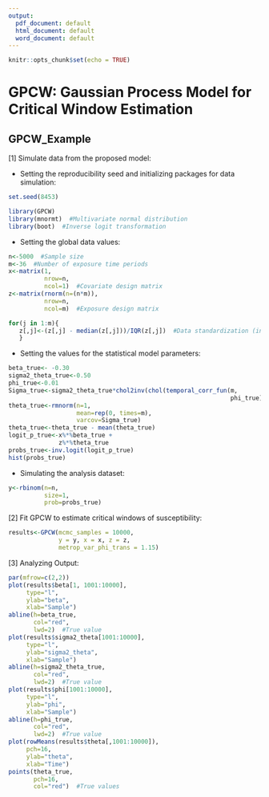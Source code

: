 ```yaml
---
output:
  pdf_document: default
  html_document: default
  word_document: default
---
```

```r
knitr::opts_chunk$set(echo = TRUE)
```
# GPCW: Gaussian Process Model for Critical Window Estimation

## GPCW_Example

[1] Simulate data from the proposed model:

* Setting the reproducibility seed and initializing packages for data simulation: 
```r
set.seed(8453)

library(GPCW)  
library(mnormt)  #Multivariate normal distribution
library(boot)  #Inverse logit transformation
```

* Setting the global data values:
```r
n<-5000  #Sample size
m<-36  #Number of exposure time periods
x<-matrix(1, 
          nrow=n, 
          ncol=1)  #Covariate design matrix
z<-matrix(rnorm(n=(n*m)), 
          nrow=n, 
          ncol=m)  #Exposure design matrix

for(j in 1:m){
   z[,j]<-(z[,j] - median(z[,j]))/IQR(z[,j])  #Data standardization (interquartile range)
   }
```

* Setting the values for the statistical model parameters:
```r
beta_true<- -0.30
sigma2_theta_true<-0.50
phi_true<-0.01
Sigma_true<-sigma2_theta_true*chol2inv(chol(temporal_corr_fun(m, 
                                                              phi_true)[[1]]))
theta_true<-rmnorm(n=1, 
                   mean=rep(0, times=m), 
                   varcov=Sigma_true)
theta_true<-theta_true - mean(theta_true)
logit_p_true<-x%*%beta_true + 
              z%*%theta_true
probs_true<-inv.logit(logit_p_true)
hist(probs_true)
```

* Simulating the analysis dataset:
```r
y<-rbinom(n=n, 
          size=1, 
          prob=probs_true)
```

[2] Fit GPCW to estimate critical windows of susceptibility:

```r
results<-GPCW(mcmc_samples = 10000,
              y = y, x = x, z = z,
              metrop_var_phi_trans = 1.15)
```

[3]  Analyzing Output:

```r
par(mfrow=c(2,2))
plot(results$beta[1, 1001:10000], 
     type="l",
     ylab="beta",
     xlab="Sample")
abline(h=beta_true,
       col="red",
       lwd=2)  #True value
plot(results$sigma2_theta[1001:10000],
     type="l",
     ylab="sigma2_theta",
     xlab="Sample")
abline(h=sigma2_theta_true,
       col="red",
       lwd=2)  #True value
plot(results$phi[1001:10000],
     type="l",
     ylab="phi",
     xlab="Sample")
abline(h=phi_true, 
       col="red",
       lwd=2)  #True value
plot(rowMeans(results$theta[,1001:10000]), 
     pch=16,
     ylab="theta",
     xlab="Time")
points(theta_true, 
       pch=16, 
       col="red")  #True values
```